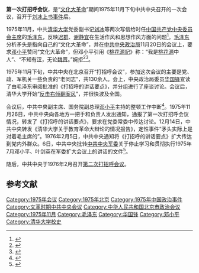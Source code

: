'''第一次打招呼会议'''，是“[[文化大革命|文化大革命]]”期间1975年11月下旬中共中央召开的一次会议，召开于[[刘冰上书事件|刘冰上书事件]]后。

1975年11月，中共[[清华大学|清华大学]]党委副书记[[刘冰_(1921年)|刘冰]]等两次写信给时任[[中国共产党中央委员会主席|中国共产党中央委员会主席]]的[[毛泽东|毛泽东]]，反映[[迟群|迟群]]、[[谢静宜|谢静宜]]在生活作风和思想作风方面的问题<ref>{{cite news |title = 刘冰上书毛泽东之后 |url = http://news.xinhuanet.com/newmedia/2005-06/10/content_3068893.htm |accessdate = 2015-02-20 |newspaper = 新华网 |archive-date = 2010-11-26 |archive-url = https://web.archive.org/web/20101126143130/http://news.xinhuanet.com/newmedia/2005-06/10/content_3068893.htm |dead-url = no }}</ref>。[[毛泽东|毛泽东]]分析矛头是指向自己的“文化大革命”，并在[[中共中央政治局|中共中央政治局]]11月20日的会议上，要求[[邓小平|邓小平]]赞同“文化大革命”，但邓小平引用《[[桃花源記|桃花源記]]》称：“我是[[桃花源|桃花源]]中人”、“不知有[[漢朝|汉]]，无论[[魏晋|魏晋]]。”婉拒<ref>{{Cite book|title=中国共产党辉煌90年 内乱与抗争 1966-1976|last=陈由之著|first=|publisher=北京：[[北京古籍出版社|北京古籍出版社]]|year=2011.06|isbn=978-7-5300-0316-9|location=|pages=305}}</ref><ref>{{Cite book|title=转折年代 邓小平在1975-1982|last=程中原著|first=|publisher=北京：[[当代中国出版社|当代中国出版社]]|year=2014.08|isbn=978-7-5154-0412-7|location=|pages=110}}</ref>。

1975年11月下旬，中共中央在北京召开“打招呼会议”，参加这次会议的主要是党、政、军机关一些负责的“老同志”，共130余人。会上，中央政治局委员[[华国锋|华国锋]]宣读了由毛泽东审阅批准的《打招呼的讲话要点》，并分组进行了座谈讨论。会议后，清华大学开始“[[批鄧、反擊右傾翻案風|反击右倾翻案风]]”，并很快波及全国{{r|45event|page=29}}。

会议后，中共中央副主席、国务院副总理[[邓小平|邓小平]]主持的整顿工作中断<ref>{{Cite book|title=中国共产党重要会议纪事 1921-2011|last=姜华宣著|first=|publisher=北京：中央文献出版社|year=2011.06|isbn=978-7-5073-3317-6|location=|pages=466-467}}</ref>。1975年11月26日，中共中央向各地方一把手和负责人发出通知，通报了第一次打招呼会议情况，转发了《打招呼的讲话要点》，要求在党委常委中传达讨论。12月14日，中共中央转发《清华大学关于教育革命大辩论的情况报告》，定性事件“矛头实际上是对着毛主席的”。1976年2月5日，中共中央通知将《打招呼的讲话要点》扩大传达到党内外群众。6日，中共中央批转[[中共中央军委|中共中央军委]]关于停止学习和贯彻执行1975年7月邓小平、叶剑英在军委扩大会议上的讲话的文件{{r|45event|page=29}}<ref>{{Cite book|title=中国共产党党史纪实-历史的丰碑 第4卷|last=田继军主编|first=|publisher=党史研究出版社|year=2010.10|isbn=|location=|pages=1669-1670}}</ref>。

随后，中共中央于1976年2月召开[[第二次打招呼会议|第二次打招呼会议]]。

== 参考文献 ==
{{Reflist|2|refs=
* <ref name="45event">{{cite book |editor =  [[杨晋川|杨晋川]]、[[刘庸安|刘庸安]]、[[李从国|李从国]]、[[程国林|程国林]] |title = 《1976-1992中国政坛风云录》 |year = 1993 |publisher = 改革出版社 |ISBN = 9787800724671}}</ref>
}}

{{文革编年史}}
[[Category:1975年会议|Category:1975年会议]]
[[Category:1975年北京|Category:1975年北京]]
[[Category:1975年中国政治事件|Category:1975年中国政治事件]]
[[Category:文革时期中共中央会议|Category:文革时期中共中央会议]]
[[Category:中华人民共和国北京市政治会议|Category:中华人民共和国北京市政治会议]]
[[Category:1975年11月|Category:1975年11月]]
[[Category:毛泽东|Category:毛泽东]]
[[Category:华国锋|Category:华国锋]]
[[Category:邓小平|Category:邓小平]]
[[Category:清华大学校史|Category:清华大学校史]]